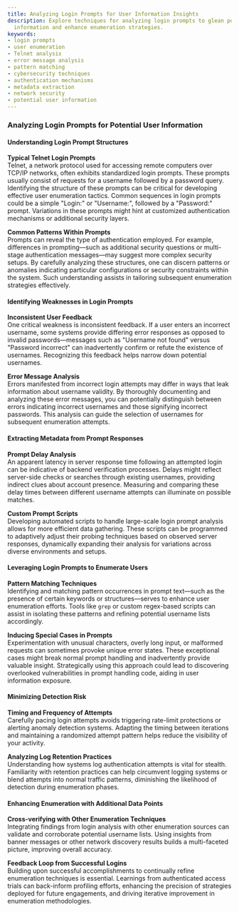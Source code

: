 ```yaml
---
title: Analyzing Login Prompts for User Information Insights
description: Explore techniques for analyzing login prompts to glean potential user
  information and enhance enumeration strategies.
keywords:
- login prompts
- user enumeration
- Telnet analysis
- error message analysis
- pattern matching
- cybersecurity techniques
- authentication mechanisms
- metadata extraction
- network security
- potential user information
---
```


### Analyzing Login Prompts for Potential User Information

#### Understanding Login Prompt Structures

**Typical Telnet Login Prompts**  
Telnet, a network protocol used for accessing remote computers over TCP/IP networks, often exhibits standardized login prompts. These prompts usually consist of requests for a username followed by a password query. Identifying the structure of these prompts can be critical for developing effective user enumeration tactics. Common sequences in login prompts could be a simple "Login:" or "Username:", followed by a "Password:" prompt. Variations in these prompts might hint at customized authentication mechanisms or additional security layers.

**Common Patterns Within Prompts**  
Prompts can reveal the type of authentication employed. For example, differences in prompting—such as additional security questions or multi-stage authentication messages—may suggest more complex security setups. By carefully analyzing these structures, one can discern patterns or anomalies indicating particular configurations or security constraints within the system. Such understanding assists in tailoring subsequent enumeration strategies effectively.

#### Identifying Weaknesses in Login Prompts

**Inconsistent User Feedback**  
One critical weakness is inconsistent feedback. If a user enters an incorrect username, some systems provide differing error responses as opposed to invalid passwords—messages such as "Username not found" versus "Password incorrect" can inadvertently confirm or refute the existence of usernames. Recognizing this feedback helps narrow down potential usernames.

**Error Message Analysis**  
Errors manifested from incorrect login attempts may differ in ways that leak information about username validity. By thoroughly documenting and analyzing these error messages, you can potentially distinguish between errors indicating incorrect usernames and those signifying incorrect passwords. This analysis can guide the selection of usernames for subsequent enumeration attempts.

#### Extracting Metadata from Prompt Responses

**Prompt Delay Analysis**  
An apparent latency in server response time following an attempted login can be indicative of backend verification processes. Delays might reflect server-side checks or searches through existing usernames, providing indirect clues about account presence. Measuring and comparing these delay times between different username attempts can illuminate on possible matches.

**Custom Prompt Scripts**  
Developing automated scripts to handle large-scale login prompt analysis allows for more efficient data gathering. These scripts can be programmed to adaptively adjust their probing techniques based on observed server responses, dynamically expanding their analysis for variations across diverse environments and setups.

#### Leveraging Login Prompts to Enumerate Users

**Pattern Matching Techniques**  
Identifying and matching pattern occurrences in prompt text—such as the presence of certain keywords or structures—serves to enhance user enumeration efforts. Tools like `grep` or custom regex-based scripts can assist in isolating these patterns and refining potential username lists accordingly.

**Inducing Special Cases in Prompts**  
Experimentation with unusual characters, overly long input, or malformed requests can sometimes provoke unique error states. These exceptional cases might break normal prompt handling and inadvertently provide valuable insight. Strategically using this approach could lead to discovering overlooked vulnerabilities in prompt handling code, aiding in user information exposure.

#### Minimizing Detection Risk

**Timing and Frequency of Attempts**  
Carefully pacing login attempts avoids triggering rate-limit protections or alerting anomaly detection systems. Adapting the timing between iterations and maintaining a randomized attempt pattern helps reduce the visibility of your activity.

**Analyzing Log Retention Practices**  
Understanding how systems log authentication attempts is vital for stealth. Familiarity with retention practices can help circumvent logging systems or blend attempts into normal traffic patterns, diminishing the likelihood of detection during enumeration phases.

#### Enhancing Enumeration with Additional Data Points

**Cross-verifying with Other Enumeration Techniques**  
Integrating findings from login analysis with other enumeration sources can validate and corroborate potential username lists. Using insights from banner messages or other network discovery results builds a multi-faceted picture, improving overall accuracy.

**Feedback Loop from Successful Logins**  
Building upon successful accomplishments to continually refine enumeration techniques is essential. Learnings from authenticated access trials can back-inform profiling efforts, enhancing the precision of strategies deployed for future engagements, and driving iterative improvement in enumeration methodologies.